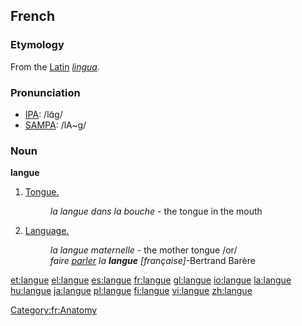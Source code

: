 ==French==
===Etymology===
From the [[w:Latin language|Latin]] ''[[lingua]].''

===Pronunciation===
*[[w:IPA|IPA]]: /lɑ̃ɡ/
*[[w:SAMPA|SAMPA]]: /lA~g/

===Noun===
'''langue''' {{f}}

#[[tongue|Tongue.]]
#: ''la langue dans la bouche'' - the tongue in the mouth
#[[language|Language.]]
#: ''la langue maternelle'' - the mother tongue /or/
#: ''faire [[parler]] la '''langue''' [française]''-Bertrand Barère
[[Category:fr:Anatomy]]

[[et:langue]]
[[el:langue]]
[[es:langue]]
[[fr:langue]]
[[gl:langue]]
[[io:langue]]
[[la:langue]]
[[hu:langue]]
[[ja:langue]]
[[pl:langue]]
[[fi:langue]]
[[vi:langue]]
[[zh:langue]]